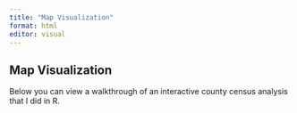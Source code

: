 ```yaml
---
title: "Map Visualization"
format: html
editor: visual
---
```


## Map Visualization

Below you can view a walkthrough of an interactive county census analysis that I did in R.
